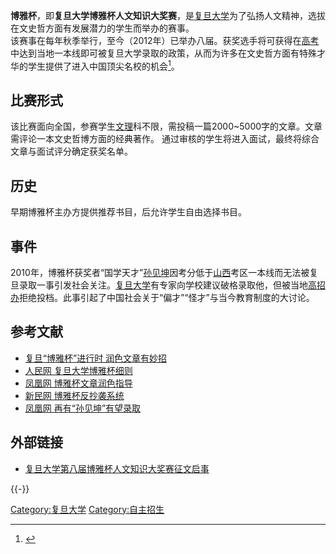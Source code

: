 
'''博雅杯'''，即'''复旦大学博雅杯人文知识大奖赛'''，是[[复旦大学|复旦大学]]为了弘扬人文精神，选拔在文史哲方面有发展潜力的学生而举办的赛事。<br />
该赛事在每年秋季举行，至今（2012年）已举办八届。获奖选手将可获得在[[高考|高考]]中达到当地一本线即可被复旦大学录取的政策，从而为许多在文史哲方面有特殊才华的学生提供了进入中国顶尖名校的机会<ref>{{cite web |url=http://www.ao.fudan.edu.cn/contentViewCtrl.do?contentID=ff80808131c3380d01329974be540008 |title=存档副本 |accessdate=2012-01-24 |deadurl=yes |archiveurl=https://web.archive.org/web/20111129092637/http://www.ao.fudan.edu.cn/contentViewCtrl.do?contentID=ff80808131c3380d01329974be540008 |archivedate=2011-11-29 }}</ref>。

==比赛形式==
该比赛面向全国，参赛学生[[文科|文]][[理科|理]]科不限，需投稿一篇2000~5000字的文章。文章需评论一本文史哲博方面的经典著作。
通过审核的学生将进入面试，最终将综合文章与面试评分确定获奖名单。

==历史==
早期博雅杯主办方提供推荐书目，后允许学生自由选择书目。

==事件==
2010年，博雅杯获奖者“国学天才”[[孙见坤|孙见坤]]因考分低于[[山西|山西]]考区一本线而无法被复旦录取一事引发社会关注。[[复旦大学|复旦大学]]有专家向学校建议破格录取他，但被当地[[高招办|高招办]]拒绝投档。此事引起了中国社会关于“偏才”“怪才”与当今教育制度的大讨论。

==参考文献==
{{Reflist}}
*[http://edu.sina.com.cn/gaokao/2011-10-11/1210314985.shtml 复旦“博雅杯”进行时 润色文章有妙招]{{Wayback|url=http://edu.sina.com.cn/gaokao/2011-10-11/1210314985.shtml |date=20160304114833 }}
*[http://edu.people.com.cn/GB/116076/12720790.html 人民网 复旦大学博雅杯细则]{{Wayback|url=http://edu.people.com.cn/GB/116076/12720790.html |date=20160304080634 }}
*[https://web.archive.org/web/20160304192918/http://edu.ifeng.com/gundong/detail_2011_10/11/9748535_0.shtml 凤凰网 博雅杯文章润色指导]
*[http://sh.xinmin.cn/minsheng/2009/12/25/3154305.html 新民网 博雅杯反抄袭系统]{{dead link|date=2017年11月 |bot=InternetArchiveBot |fix-attempted=yes }}
*[http://news.ifeng.com/society/2/detail_2010_09/14/2511125_0.shtml 凤凰网 再有“孙见坤”有望录取]{{Wayback|url=http://news.ifeng.com/society/2/detail_2010_09/14/2511125_0.shtml |date=20110130175949 }}

==外部链接==
*[https://web.archive.org/web/20111129092637/http://www.ao.fudan.edu.cn/contentViewCtrl.do?contentID=ff80808131c3380d01329974be540008 复旦大学第八届博雅杯人文知识大奖赛征文启事]

{{-}}
{{中国大陆自主招生}}

[[Category:复旦大学|Category:复旦大学]]
[[Category:自主招生|Category:自主招生]]
